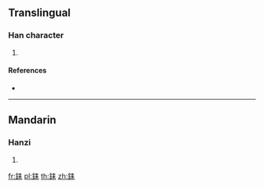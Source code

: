 {{character info/new}}
==Translingual==

===Han character===
{{Han char|rn=167|rad=金|as=06|sn=14|four=85190|canj=CQD}}

# {{defn|Han|sort=金06}}

====References====
* {{Han ref|kx=1304.080|dkj=40364|dj=1806.080|hdz=64197.080|uh=9287|ud=37511|bh=E4B6|bd=58550}}

----

==Mandarin==

===Hanzi===
{{cmn-hanzi|pin=[[lèi]] ([[lei4]])|wg=lei<sup>4</sup>}}

# {{defn|lang=cmn|sort=金06}}

[[fr:銇]]
[[pl:銇]]
[[th:銇]]
[[zh:銇]]